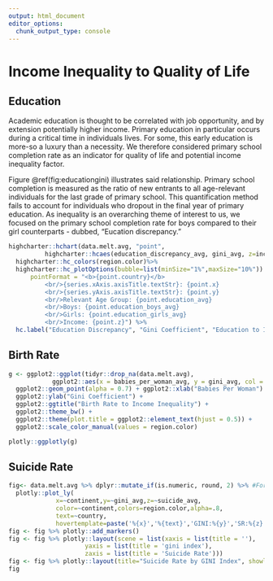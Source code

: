 ```yaml
---
output: html_document
editor_options: 
  chunk_output_type: console
---
```

# Income Inequality to Quality of Life
## Education
Academic education is thought to be correlated with job opportunity, and by extension potentially higher income. Primary education in particular occurs during a critical time in individuals lives. For some, this early education is more-so a luxury than a necessity. We therefore considered primary school completion rate as an indicator for quality of life and potential income inequality factor.

Figure \@ref(fig:educationgini) illustrates said relationship. Primary school completion is measured as the ratio of new entrants to all age-relevant individuals for the last grade of primary school. This quantification method fails to account for individuals who dropout in the final year of primary education. As inequality is an overarching theme of interest to us, we focused on the primary school completion rate for boys compared to their girl counterparts - dubbed, "Eucation discrepancy."

```r
highcharter::hchart(data.melt.avg, "point",
          highcharter::hcaes(education_discrepancy_avg, gini_avg, z=income_avg, group = continent)) %>% 
  highcharter::hc_colors(region.color)%>% 
  highcharter::hc_plotOptions(bubble=list(minSize="1%",maxSize="10%")) %>% highcharter::hc_tooltip(
      pointFormat = "<b>{point.country}</b>
          <br/>{series.xAxis.axisTitle.textStr}: {point.x}
          <br/>{series.yAxis.axisTitle.textStr}: {point.y}
          <br/>Relevant Age Group: {point.education_avg}
          <br/>Boys: {point.education_boys_avg}
          <br/>Girls: {point.education_girls_avg}
          <br/>Income: {point.z}") %>%
  hc.label("Education Discrepancy", "Gini Coefficient", "Education to Income Inequality")
```

## Birth Rate
```r
g <- ggplot2::ggplot(tidyr::drop_na(data.melt.avg), 
            ggplot2::aes(x = babies_per_woman_avg, y = gini_avg, col = continent,  size = income_avg)) + 
  ggplot2::geom_point(alpha = 0.7) + ggplot2::xlab("Babies Per Woman") + 
  ggplot2::ylab("Gini Coefficient") +
  ggplot2::ggtitle("Birth Rate to Income Inequality") + 
  ggplot2::theme_bw() + 
  ggplot2::theme(plot.title = ggplot2::element_text(hjust = 0.5)) + 
  ggplot2::scale_color_manual(values = region.color)

plotly::ggplotly(g)
```

## Suicide Rate
```r
fig<- data.melt.avg %>% dplyr::mutate_if(is.numeric, round, 2) %>% #For hovertemplate readability.
  plotly::plot_ly(
             x=~continent,y=~gini_avg,z=~suicide_avg,
             color=~continent,colors=region.color,alpha=.8,
             text=~country,
             hovertemplate=paste('%{x}','%{text}','GINI:%{y}','SR:%{z}',sep='<br>'))
fig <- fig %>% plotly::add_markers()
fig <- fig %>% plotly::layout(scene = list(xaxis = list(title = ''),
                     yaxis = list(title = 'gini index'),
                     zaxis = list(title = 'Suicide Rate')))
fig <- fig %>% plotly::layout(title="Suicide Rate by GINI Index", showlegend = FALSE)
fig
```
